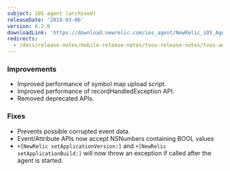 ```yaml
---
subject: iOS agent (archived)
releaseDate: '2018-03-06'
version: 6.2.0
downloadLink: 'https://download.newrelic.com/ios_agent/NewRelic_iOS_Agent_6.2.0.zip'
redirects:
  - /docs/release-notes/mobile-release-notes/tvos-release-notes/tvos-agent-620-0
---
```


### Improvements

* Improved performance of symbol map upload script.
* Improved performance of recordHandledException API.
* Removed deprecated APIs.

### Fixes

* Prevents possible corrupted event data.
* Event/Attribute APIs now accept NSNumbers containing BOOL values
* `+[NewRelic setApplicationVersion:]` and `+[NewRelic setApplicationBuild:]` will now throw an exception if called after the agent is started.
